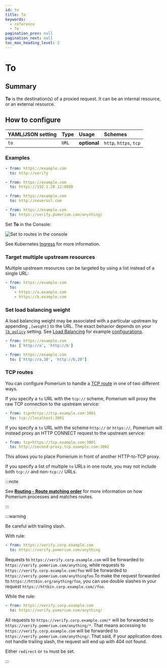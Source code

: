 ```yaml
---
id: to
title: To
keywords:
  - reference
  - To
pagination_prev: null
pagination_next: null
toc_max_heading_level: 2
---
```



# To

## Summary

**To** is the destination(s) of a proxied request. It can be an internal resource, or an external resource.

## How to configure

<Tabs>
<TabItem value="Core" label="Core">

| **YAML**/**JSON** setting | **Type** | **Usage**    | **Schemes**            |
| :------------------------ | :------- | :----------- | :--------------------- |
| `to`                      | `URL`    | **optional** | `http`, `https`, `tcp` |

### Examples

```yaml
- from: https://example.com
  to: http://verify

- from: https://example.com
  to: https://192.1.20.12:8080

- from: https://example.com
  to: http://neverssl.com

- from: https://example.com
  to: https://verify.pomerium.com/anything/
```

</TabItem>
<TabItem value="Enterprise" label="Enterprise">

Set **To** in the Console:

![Set to routes in the console](../img/routes/to-routes.png)

</TabItem>
<TabItem value="Kubernetes" label="Kubernetes">

See Kubernetes [Ingress](/docs/k8s/ingress) for more information.

</TabItem>
</Tabs>

### Target multiple upstream resources

Multiple upstream resources can be targeted by using a list instead of a single URL:

```yaml
- from: https://example.com
  to:
    - https://a.example.com
    - https://b.example.com
```

### Set load balancing weight

A load balancing weight may be associated with a particular upstream by appending `,[weight]` to the URL. The exact behavior depends on your [`lb_policy`](/docs/reference/routes/load-balancing#load-balancing-policy) setting. See [Load Balancing](/docs/capabilities/load-balancing) for example [configurations](/docs/capabilities/load-balancing#load-balancing-weight).

```yaml
- from: https://example.com
  to: ['http://a', 'http://b']

- from: https://example.com
  to: ['http://a,10', 'http://b,20']
```

### TCP routes

You can configure Pomerium to handle a [TCP route](/docs/capabilities/tcp) in one of two different ways.

If you specify a `to` URL with the `tcp://` scheme, Pomerium will proxy the raw TCP connection to the upstream service:

```yaml
- from: tcp+https://tcp.example.com:3001
  to: tcp://localhost:3001
```

If you specify a `to` URL with the scheme `http://` or `https://`, Pomerium will instead proxy an HTTP CONNECT request to the upstream service:

```yaml
- from: tcp+https://tcp.example.com:3001
  to: http://second-proxy.tcp.example.com:3002
```

This allows you to place Pomerium in front of another HTTP-to-TCP proxy.

If you specify a list of multiple `to` URLs in one route, you may not include both `tcp://` and non-`tcp://` URLs.

:::note

See [**Routing - Route matching order**](/docs/capabilities/routing#route-matching-order) for more information on how Pomerium processes and matches routes.

:::

:::warning

Be careful with trailing slash.

With rule:

```yaml
- from: https://verify.corp.example.com
  to: https://verify.pomerium.com/anything
```

Requests to `https://verify.corp.example.com` will be forwarded to `https://verify.pomerium.com/anything`, while requests to `https://verify.corp.example.com/foo` will be forwarded to `https://verify.pomerium.com/anythingfoo`.To make the request forwarded to `https://httbin.org/anything/foo`, you can use double slashes in your request `https://httbin.corp.example.com//foo`.

While the rule:

```yaml
- from: https://verify.corp.example.com
  to: https://verify.pomerium.com/anything/
```

All requests to `https://verify.corp.example.com/*` will be forwarded to `https://verify.pomerium.com/anything/*`. That means accessing to `https://verify.corp.example.com` will be forwarded to `https://verify.pomerium.com/anything/`. That said, if your application does not handle trailing slash, the request will end up with 404 not found.

Either `redirect` or `to` must be set.

:::
